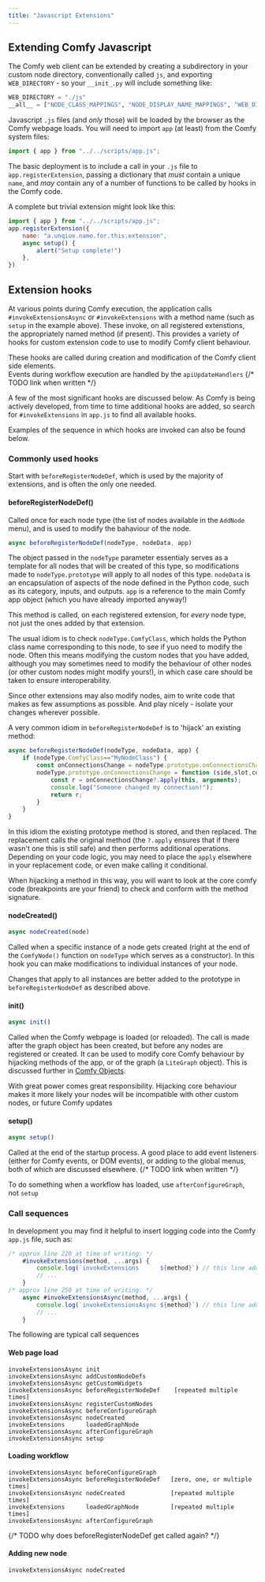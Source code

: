 ```yaml
---
title: "Javascript Extensions"
---
```


## Extending Comfy Javascript

The Comfy web client can be extended by creating a subdirectory in your custom node directory, conventionally called `js`, and
exporting `WEB_DIRECTORY` - so your `__init_.py` will include something like:
```python
WEB_DIRECTORY = "./js"
__all__ = ["NODE_CLASS_MAPPINGS", "NODE_DISPLAY_NAME_MAPPINGS", "WEB_DIRECTORY"]
```

Javascript `.js` files (and _only_ those) will be loaded by the browser as the Comfy webpage loads. 
You will need to import `app` (at least) from the Comfy system files:
```Javascript
import { app } from "../../scripts/app.js";
```

The basic deployment is to include a call in your `.js` file to `app.registerExtension`, passing a dictionary that
_must_ contain a unique `name`, and _may_ contain any of a number of functions to be called by hooks in the Comfy code.

A complete but trivial extension might look like this:
```Javascript
import { app } from "../../scripts/app.js";
app.registerExtension({ 
	name: "a.unqiue.name.for.this.extension",
	async setup() { 
		alert("Setup complete!")
	},
})
```

## Extension hooks

At various points during Comfy execution, the application calls
`#invokeExtensionsAsync` or `#invokeExtensions` with a method name (such as `setup` in the example above). 
These invoke, on all registered extenstions, the appropriately named method (if present).
This provides a variety of hooks for custom extension code to use to modify Comfy client behaviour.

<Tip>These hooks are called during creation and modification of the Comfy client side elements.
<br/>Events during workflow execution are handled by 
the `apiUpdateHandlers`</Tip> {/* TODO link when written */}

A few of the most significant hooks are discussed below. 
As Comfy is being actively developed, from time to time additional hooks are added, so 
search for `#invokeExtensions` in `app.js` to find all available hooks.

Examples of the sequence in which hooks are invoked can also be found below.

### Commonly used hooks 

Start with `beforeRegisterNodeDef`, which is used by the majority of extensions, and is often the only one needed.

#### beforeRegisterNodeDef()

Called once for each node type (the list of nodes available in the `AddNode` menu), and is used to
modify the bahaviour of the node. 

```Javascript
async beforeRegisterNodeDef(nodeType, nodeData, app) 
```
The object passed in the `nodeType` parameter essentialy serves as a template 
for all nodes that will be created of this type, so modifications made to `nodeType.prototype` will apply
to all nodes of this type. `nodeData` is an encapsulation of aspects of the node defined in the Python code,
such as its category, inputs, and outputs. `app` is a reference to the main Comfy app object (which you 
have already imported anyway!)

<Tip>This method is called, on each registered extension, for _every_ node type, not just the ones added by that extension.</Tip>

The usual idiom is to check `nodeType.ComfyClass`, which holds the Python class name corresponding to this node, 
to see if yuo need to modify the node. Often this means modifying the custom nodes that you have added, 
although you may sometimes need to modify the behaviour of other nodes (or other custom nodes
might modify yours!), in which case care should be taken to ensure interoperability.

<Tip>Since other extensions may also modify nodes, aim to write code that makes as few assumptions as possible.
And play nicely - isolate your changes wherever possible.</Tip>

A very common idiom in `beforeRegisterNodeDef` is to 'hijack' an existing method:
```Javascript
async beforeRegisterNodeDef(nodeType, nodeData, app) {
	if (nodeType.ComfyClass=="MyNodeClass") { 
		const onConnectionsChange = nodeType.prototype.onConnectionsChange;
		nodeType.prototype.onConnectionsChange = function (side,slot,connect,link_info,output) {     
			const r = onConnectionsChange?.apply(this, arguments);   
			console.log("Someone changed my connection!");
			return r;
		}
	}
}
```
In this idiom the existing prototype method is stored, and then replaced. The replacement calls the
original method (the `?.apply` ensures that if there wasn't one this is still safe) and then 
performs additional operations. Depending on your code logic, you may need to place the `apply` elsewhere in your replacement code,
or even make calling it conditional. 

When hijacking a method in this way, you will want to look at the core comfy code (breakpoints are your friend) to check
and conform with the method signature.

#### nodeCreated()

```Javascript
async nodeCreated(node)
```
Called when a specific instance of a node gets created 
(right at the end of the `ComfyNode()` function on `nodeType` which serves as a constructor). 
In this hook you can make modifications to individual instances of your node. 

<Tip>Changes that apply to all instances are better added to the prototype in `beforeRegisterNodeDef` as described above.</Tip>

#### init()

```Javascript
async init()
```
Called when the Comfy webpage is loaded (or reloaded). The call is made after the graph object has been created, but before any
nodes are registered or created. It can be used to modify core Comfy behaviour by hijacking methods of the app, or of the 
graph (a `LiteGraph` object). This is discussed further in [Comfy Objects](./javascript_objects_and_hijacking).

<Warning>With great power comes great responsibility. Hijacking core behaviour makes it more likely your nodes
will be incompatible with other custom nodes, or future Comfy updates</Warning>

#### setup()

```Javascript
async setup()
```
Called at the end of the startup process. A good place to add event listeners (either for Comfy events, or DOM events),
or adding to the global menus, both of which are discussed elsewhere. {/* TODO link when written */}

<Tip>To do something when a workflow has loaded, use `afterConfigureGraph`, not `setup`</Tip>


### Call sequences

In development you may find it helpful to insert logging code into the Comfy `app.js` file, such as:
```Javascript
/* approx line 220 at time of writing: */
	#invokeExtensions(method, ...args) {
		console.log(`invokeExtensions      ${method}`) // this line added
		// ...
	}
/* approx line 250 at time of writing: */
	async #invokeExtensionsAsync(method, ...args) {
		console.log(`invokeExtensionsAsync ${method}`) // this line added
		// ...
	}
```

The following are typical call sequences

#### Web page load

```
invokeExtensionsAsync init
invokeExtensionsAsync addCustomNodeDefs
invokeExtensionsAsync getCustomWidgets
invokeExtensionsAsync beforeRegisterNodeDef    [repeated multiple times]
invokeExtensionsAsync registerCustomNodes
invokeExtensionsAsync beforeConfigureGraph
invokeExtensionsAsync nodeCreated
invokeExtensions      loadedGraphNode
invokeExtensionsAsync afterConfigureGraph
invokeExtensionsAsync setup
```

#### Loading workflow

```
invokeExtensionsAsync beforeConfigureGraph
invokeExtensionsAsync beforeRegisterNodeDef   [zero, one, or multiple times]
invokeExtensionsAsync nodeCreated             [repeated multiple times]
invokeExtensions      loadedGraphNode         [repeated multiple times]
invokeExtensionsAsync afterConfigureGraph
```

{/* TODO why does beforeRegisterNodeDef get called again? */}

#### Adding new node

```
invokeExtensionsAsync nodeCreated
```


